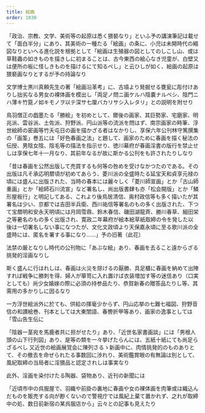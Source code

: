 ```yaml
---
title: 絵画
order: 1030
---
```



「政治、宗教、文学、美術等の起原は悉く猥褻なり」といふ予の講演筆記は載せて「面白半分」にあり、其美術の一種たる「絵画」の条に、小児は未開時代の縮図なりといへる進化説を根拠として「絵画は生殖器の図としてのしこし山、或は草鞋蟲の如きものを描きしに初まることは、古今東西の絵心なき児童が、白壁又は便所の板に怪しきものを描けるにて知るぺし」と云ひしが如く、絵画の起原は猥褻画なりとするが予の持論なり


文学博士黒川真頼先生の著「絵画沿革考」に、古墳より発掘せる甕瓮に彫付けありし拙劣なる男女の裸体画を模出し「両足ノ問ニ画ケルハ陰嚢ナルベシ、陰門ニハ薄キ竹箟ノ如キモノヲ以テ深サ七厘バカリサシ入レタリ」との説明を附せり


鳥羽僧正の戯墨たる「勝絵」を初めとして、爾後の画家、其巨勢家、宅磨家、明兆派、雲谷派、土佐派、狩野派、円山派等の流派を問はず、南宗画家の畤筆、浮世絵師の密画等竹夭屯日の画を描かざる者はなかりし、享保六年公刊林守篤撰集の「画筌」巻五には「好色春画之法」と題して、画家のために春画を描く秘法の伝授、男陰女陰、陰毛等の描法を指示せり、徳川幕府が春画淫書の版行を禁止せしは享保七年十一月なり、其前年なるが故に斯かる公刊をも許されたりしなり

「昔は春画を公然出版して売買するも何等の咎めを受けなかつたのである。その出版は凡そ承応明暦頃が初めてあらう、菱川派の全盛時たる延宝天和貞享元禄の頃には盛んに出版された、当時の春本には麗々しく「菱川師宣画」とか「古山師重画」とか「絵師石川流宣」など署名し、尚出版書肆も亦「松会開版」とか「鱗形屋板行」と明記してある、これより後鳥居清信、奥村政信等も多く描いたが其署名は少い、京都では吉田半兵衛、西川祐信等署名のもの多く出版された、下つて宝暦明和安永天明頃には月岡雪鼎、鈴木春信、磯田湖龍斉、勝川春草、細田栄之等暑名のもの多く出版され、寛政二年幕府が絵本絵草紙取締の令を発した以後は一切署名しない事になつたが、文化文政頃より天保嘉永頃に至る歌川派の全盛時には、匿名を署する事になり……」予の旧著（此花）

法禁の厳となりし時代の公刊物に「あぶな絵」あり、春画を去ること遠からざる挑発的淫画なりし

斯く盛んに行はれしは、春画は火災を除けるの厭勝、具足櫃に春画を納めて出陣すれば戦争に勝刺を得、婦人が箪笥に入れ置けば衣装増加す等の迷信あり（口実としても）尚少女婚嫁の際に必須の持参品たり、恭賀新春の贈答品たりし等、其需用の多かりしに因るなり

一方浮世絵派外に於ても、供給の揮毫少からず、円山応挙の七難七福図、狩野音信の和讃絵巻、刊本としては大東閨語、春轡折甲等あり、画家の逸事としては「雪山告生伝に

「陰器一茎宛を馬鹿者共に担がせたり」あり、「近世名家書画談」には「男根人頭の山下行列図」あり、是等の類を一々挙げたらんには、五紙十紙にても尚足らざるべし
又近世の絵画展覚会に陳列さるゝ新画中に、肉情挑発的のものありとて、その撤去を命ぜられたる事数回に渉れり、美術鑑賞眼の有無論は別として、風紀取締の当局者に淫猥品と認定されしは事実なり

此外、淫画を染付けたる陶器、袋物あり、近刊の新聞には

「近頃市中の呉服屋で、羽織や前掛の裏地に春画や女の裸体画を肉筆或は織込んだものを販売する向が尠くないので警視庁では風紀上棄て置かれず、之れが取締中の処、数日前新宿の某呉服店から」云々との記事も見えたり
